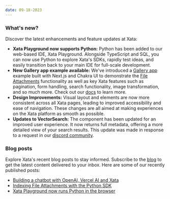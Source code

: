 ```yaml
---
date: 09-18-2023
---
```


### What's new?

Discover the latest enhancements and feature updates at Xata:

- **Xata Playground now supports Python:** Python has been added to our web-based IDE, Xata Playground. Alongside TypeScript and SQL, you can now use Python to explore Xata's SDKs, rapidly test ideas, and easily transition back to your main IDE for full-scale development.
<ArticleImage
  src="https://raw.githubusercontent.com/xataio/mdx-changelog/main/images/python-support-playground.png"
  width="800px"
  height="auto"
  alt="Python support for Xata Playground"
  caption="Python support for Xata Playground"
  position="center"
/>
- **New Gallery app example available:** We've introduced a [Gallery app](https://xata-gallery.vercel.app) example built with Next.js and Chakra UI to demonstrate the [File Attachments](https://xata.io/file-attachments) functionality as well as key Xata features such as pagination, form handling, search functionality, image transformation, and so much more. Check out our [docs](/docs/examples/gallery-app) to learn more.
<ArticleImage
  src="https://raw.githubusercontent.com/xataio/mdx-changelog/main/images/gallery-app.png"
  width="800px"
  height="auto"
  alt="Gallery app example"
  caption="Gallery app example"
  position="center"
/>
- **Design Improvements:** Visual layout and elements are now more consistent across all Xata pages, leading to improved accessibility and ease of navigation. These changes are all aimed at making experiences on the Xata platform as smooth as possible.
- **Updates to VectorSearch:** The component has been updated for an improved user experience. It now returns full metadata, offering a more detailed view of your search results. This update was made in response to a request in our [discord community](https://discord.com/channels/996791218879086662/1150499221393383596/1150499221393383596).


### Blog posts

Explore Xata's recent blog posts to stay informed. Subscribe to the [blog](https://xata.io/blog) to get the latest content delivered to your inbox. Here are some of our recently published posts:

- [Building a chatbot with OpenAI, Vercel AI and Xata](https://xata.io/blog/openai-vercel-xata-tutorial)
- [Indexing File Attachments with the Python SDK](https://xata.io/blog/index-files-with-python)
- [Xata Playground now runs Python in the browser](https://xata.io/blog/playground-python)
